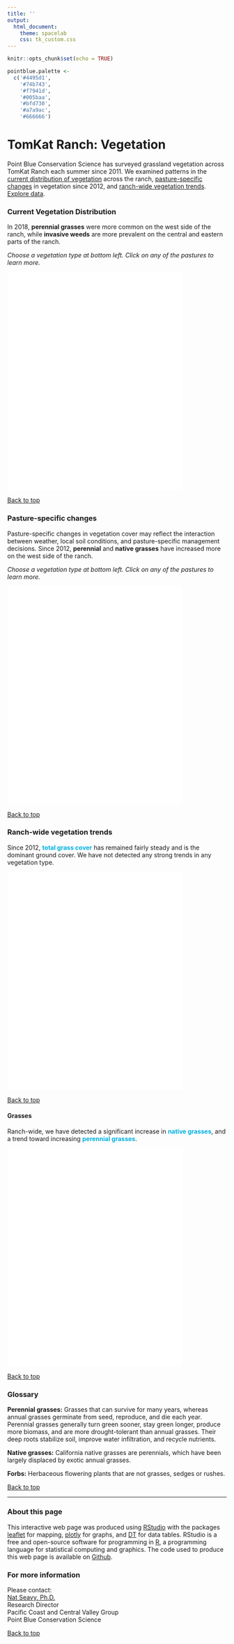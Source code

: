 ```yaml
---
title: ''
output:
  html_document:
    theme: spacelab
    css: tk_custom.css 
---
```


```r
knitr::opts_chunk$set(echo = TRUE)

pointblue.palette <-
  c('#4495d1',
    '#74b743',
    '#f7941d',
    '#005baa',
    '#bfd730',
    '#a7a9ac',
    '#666666')
```

<a id="top"></a>

TomKat Ranch: Vegetation
===============================
Point Blue Conservation Science has surveyed grassland vegetation across TomKat Ranch each summer since 2011. We examined patterns in the [current distribution of vegetation](#distribution) across the ranch, [pasture-specific changes](#diff) in vegetation since 2012, and [ranch-wide vegetation trends](#trends). [Explore data](#table).

<a id='distribution'></a>

### Current Vegetation Distribution 

In 2018, <b>perennial grasses</b> were more common on the west side of the ranch, while <b>invasive weeds</b> are more prevalent on the central and eastern parts of the ranch.


<i>Choose a vegetation type at bottom left. Click on any of the pastures to learn more.</i>


<iframe src="docs/vegetation_map1.html" style="border: none;" width = 80%; height = 500px;></iframe>


[Back to top](#top)


<a id='diff'></a>

### Pasture-specific changes  
Pasture-specific changes in vegetation cover may reflect the interaction between weather, local soil conditions, and pasture-specific management decisions. Since 2012, <b>perennial</b> and <b>native grasses</b> have increased more on the west side of the ranch.


<i>Choose a vegetation type at bottom left. Click on any of the pastures to learn more.</i>


<iframe src="docs/vegetation_map2.html" style="border: none;" width = 80%; height = 500px;></iframe>


[Back to top](#top)


<a id='trends'></a>

### Ranch-wide vegetation trends
  
Since 2012, <font color='`r pointblue.palette[1]`'><b>total grass cover</b></font> has remained fairly steady and is the dominant ground cover. We have not detected any strong trends in any vegetation type.


<iframe src="docs/vegetation_graph1.html" style="border: none;" width = 80%; height = 500px;></iframe>


[Back to top](#top)


#### Grasses  

Ranch-wide, we have detected a significant increase in <font color='`r pointblue.palette[3]`'><b>native grasses</b></font>, and a trend toward increasing <font color='`r pointblue.palette[2]`'><b>perennial grasses</b></font>.


<iframe src="docs/vegetation_graph2.html" style="border: none;" width = 80%; height = 500px;></iframe>


[Back to top](#top)


### Glossary

**Perennial grasses:** Grasses that can survive for many years, whereas annual grasses germinate from seed, reproduce, and die each year. Perennial grasses generally turn green sooner, stay green longer, produce more biomass, and are more drought-tolerant than annual grasses. Their deep roots stabilize soil, improve water infiltration, and recycle nutrients. 

**Native grasses:** California native grasses are perennials, which have been largely displaced by exotic annual grasses.

**Forbs:** Herbaceous flowering plants that are not grasses, sedges or rushes.

[Back to top](#top)


-------------
### About this page

This interactive web page was produced using [RStudio](https://www.rstudio.com) with the packages [leaflet](http://rstudio.github.io/leaflet/) for mapping, [plotly](https://plot.ly/ggplot2/) for graphs, and [DT](https://rstudio.github.io/DT/) for data tables. RStudio is a free and open-source software for programming in [R](https://www.R-project.org/), a programming language for statistical computing and graphics. The code used to produce this web page is available on [Github](https://github.com/pointblue/state-of-the-ranch/blob/master/vegetation.Rmd).


### For more information

Please contact:  
[Nat Seavy, Ph.D.](mailto:nseavy@pointblue.org)  
Research Director  
Pacific Coast and Central Valley Group  
Point Blue Conservation Science  


[Back to top](#top)
